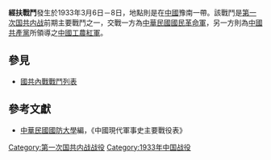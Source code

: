 {{Infobox Military Conflict|
campaign=|
image=|
caption=|
conflict=經扶戰鬥|
date=1933年3月6日－8日|
place=[[中華民國|中國]]豫南|
result=共軍攻擊國民革命軍，國軍32師增援解圍。該役共軍傷亡2000餘人，其中以十四五歲者居多|
combatant1=中華民國國民革命軍35師之206團|
combatant2=紅軍25軍| 
commander1=|
commander2=[[鄺繼勛|鄺繼勛]]|
strength1=|
strength2=|
casualties1=|
casualties2=|
}}
'''經扶戰鬥'''發生於1933年3月6日－8日，地點則是在[[中華民國|中國]]豫南一帶。該戰鬥是[[第一次国共内战|第一次国共内战]]前期主要戰鬥之一，交戰一方為[[中華民國|中華民國]][[國民革命軍|國民革命軍]]，另一方則為[[中國共產黨|中國共產黨]]所領導之[[中國工農紅軍|中國工農紅軍]]。

==參見==
*[[國共內戰戰鬥列表|國共內戰戰鬥列表]]

==參考文獻==
*[[中華民國|中華民國]][[國防大學_(臺灣)|國防大學]]編，《中國現代軍事史主要戰役表》

[[Category:第一次国共内战战役|Category:第一次国共内战战役]]
[[Category:1933年中国战役|Category:1933年中国战役]]
